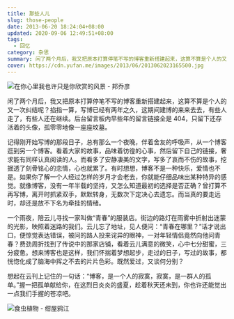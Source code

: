 ```yaml
---
title: 那些人儿
slug: those-people
date: 2013-06-20 18:24:04+08:00
updated: 2020-09-06 12:49:51+08:00
tags:
  - 回忆
category: 杂思
summary: 闲了两个月后，我又把原本打算停笔不写的博客重新搭建起来，这算不算是个人的又一次纠结呢？掐指一算，写博已经有两年之久，这期间建博的来来去去，有些人走了，有些人还在继续。
cover: https://cdn.yufan.me/images/2013/06/2013062023165500.jpg
---
```


![在你心里我也许只是你欣赏的风景 - 邦乔彦](https://cdn.yufan.me/images/2013/06/2013062023222900.jpg)

<MusicPlayer id={477931} />

闲了两个月后，我又把原本打算停笔不写的博客重新搭建起来，这算不算是个人的又一次纠结呢？掐指一算，写博已经有两年之久，这期间建博的来来去去，有些人走了，有些人还在继续。后台留言板内早些年的留言链接全是 404，只留下还存活着的头像，孤零零地像一座座坟墓。

记得刚开始写博的那段日子，总有那么一个夜晚，伴着舍友的呼吸声，从一个博客逛到另一个博客。看着大家的故事，品味着彷徨的心事，然后留下自己的链接，奢求能有同样认真阅读的人。而看多了安静凄美的文字，写多了哀而不伤的故事，挖掘透了刻骨铭心的恋情，心也就累了。有时想想，博客不是一种快乐，爱情也不是。如果你了解一个人经过怎样的岁月才会老去，你就能仔细品味出某种特异的感觉。就像博客，没有一年半载的坚持，又怎么知道最初的选择是否正确？曾打算不再写博，离开时抓紧双手，默默转身，无数次下定决心去遗忘。而当真的要走远时，却还是放不下名为牵挂的情绪。

一个雨夜，陪云儿寻找一家叫做“青春”的服装店。街边的路灯在雨雾中折射出迷蒙的光影，映照着迷路的我们。云儿忘了地址，见人便问：“青春在哪里？”话才说出口，便惊觉表达错误，被问的路人投来诧异的眼神，一对年轻情侣竟然向他问青春？费劲周折找到了传说中的那家店铺，看着云儿满意的微笑，心中七分甜蜜，三分疲惫。想来博客也是这样，我们怀揣着梦想起步，走过的日子，写过的故事，都恍惚化成了脑海中挥之不去的片片色彩。既然爱过，又谈何分别？

想起在云刊上记住的一句话：“博客，是一个人的寂寞，寂寞，是一群人的孤单。”握一把孤单献给你，在这烈日炎炎的盛夏，趁着秋天还未到，你也许还能觉出一点我们手握的苍凉吧。

![食虫植物 - 绀屋鸦江](https://cdn.yufan.me/images/2013/06/2013062023193800.jpg)
